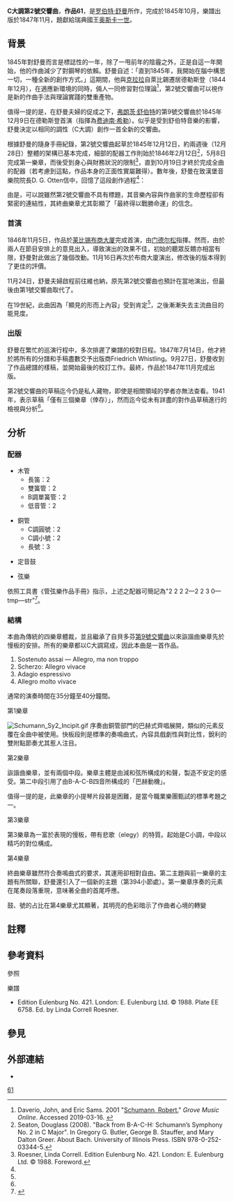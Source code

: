 '''C大調第2號交響曲'''，'''作品61'''，是[[罗伯特·舒曼|罗伯特·舒曼]]所作，完成於1845年10月，樂譜出版於1847年11月，題獻給瑞典國王[[奥斯卡一世|奥斯卡一世]]。

== 背景 ==
1845年對舒曼而言是標誌性的一年，除了一甩前年的陰霾之外{{notetag|舒曼在1844年的身、心狀況不佳，創作上僅完成了作品54鋼琴協奏曲的第2、第3樂章，作品56及作品58的踏瓣練習曲，作品72的四首賦格，以及作品60的六首賦格等少量作品。}}，正是自這一年開始，他的作曲減少了對鋼琴的依賴。舒曼自述：「直到1845年，我開始在腦中構思一切，一種全新的創作方式。」這期間，他與[[克拉拉·舒曼|克拉拉]]自萊比錫遷居德勒斯登（1844年12月），在適應新環境的同時，倆人一同修習對位理論<ref>Daverio, John, and Eric Sams. 2001 "[http://www.oxfordmusiconline.com/grovemusic/view/10.1093/gmo/9781561592630.001.0001/omo-9781561592630-e-0000040704 Schumann, Robert.]" ''Grove Music Online''. Accessed 2019-03-16. {{registration}} {{Wayback|url=http://www.oxfordmusiconline.com/grovemusic/view/10.1093/gmo/9781561592630.001.0001/omo-9781561592630-e-0000040704 |date=20210224200837 }}</ref>，第2號交響曲可以視作是新的作曲手法與理論實踐的雙重產物。

值得一提的是，在舒曼夫婦的促成之下，[[弗朗茨·舒伯特|弗朗茨·舒伯特]]的第9號交響曲於1845年12月9日在德勒斯登首演（指揮為[[费迪南·希勒|费迪南·希勒]]）{{notetag|舒曼在1838至39年間於維也納發現了這首交響曲，對之極為欣賞，並負起了推廣的義務。這首被後世稱為《偉大》的交響曲於1839年3月21日首演，指揮則是好友[[费利克斯·门德尔松·巴托尔迪|费利克斯·门德尔松]]。}}。似乎是受到舒伯特音樂的影響，舒曼決定以相同的調性（C大調）創作一首全新的交響曲。

根據舒曼的隨身手冊紀錄，第2號交響曲起草於1845年12月12日，約兩週後（12月28日）整體的架構已基本完成，細部的配器工作則始於1846年2月12日<ref name=seaton>
Seaton, Douglass (2008). "Back from B-A-C-H: Schumann’s Symphony No. 2 in C Major". In Gregory G. Butler, George B. Stauffer, and Mary Dalton Greer. About Bach. University of Illinois Press. ISBN 978-0-252-03344-5.
</ref>{{rp|192}}，5月8日完成第一樂章，而後受到身心與財務狀況的限制<ref name=roesner>Roesner, Linda Correll. Edition Eulenburg No. 421. London: E. Eulenburg Ltd. © 1988. Foreword.</ref>{{rp|III}}，直到10月19日才終於完成全曲的配器（若考慮到這點，作品本身的正面性實屬難得）。數年後，舒曼在致漢堡音樂院院長D. G. Otten{{譯名請求}}信中，回憶了這段創作過程<ref name=roesner/>{{rp|IX}}：

{{quotation|1845年12月，我開始創作這首交響曲，當時我仍處在無法忽視的病痛狀態當中。直到終曲樂章完成，我才終於重新感受到自我，甚至可以說，正是因為作品的完成，我的健康也有所好轉了。<br/>Die Symphonie schrieb ich im Dezember 1845 noch halb krank; mir ist's, als müßte man ihr dies anhören. Erst im letzten Satz fing ich an mich wieder zu fühlen; wirklich wurde ich auch nach Beendigung des ganzen Werkes wieder wohler.}}

由是，可以說雖然第2號交響曲不具有標題，其音樂內容與作曲家的生命歷程卻有緊密的連結性，其終曲樂章尤其彰顯了「最終得以戰勝命運」的信念。

=== 首演 ===
1846年11月5日，作品於[[莱比锡布商大厦|莱比锡布商大厦]]完成首演，由[[费利克斯·门德尔松·巴托尔迪|门德尔松]]指揮。然而，由於兩人在節目安排上的意見出入，導致演出的效果不佳，初始的聽眾反饋亦相當有限，舒曼對此做出了幾個改動{{notetag|根據《{{link-de|新音乐杂志|Neue Zeitschrift für Musik}}》編輯弗朗茨·布倫德爾（Franz Brendel）所述，作品的第1、第4樂章皆有縮減<ref name=roesner/>{{rp|VI}}。}}。11月16日再次於布商大廈演出，修改後的版本得到了更佳的評價。

11月24日，舒曼夫婦啟程前往維也納，原先第2號交響曲也預計在當地演出，但最後由第1號交響曲取代了。

在19世紀，此曲因為「顯見的形而上內容」受到肯定<ref name=seaton/>{{rp|191}}，之後漸漸失去主流曲目的能見度。

=== 出版 ===
舒曼在繁忙的巡演行程中，多次排遲了樂譜的校對日程。1847年7月14日，他才終於將所有的分譜和手稿盡數交予出版商Friedrich Whistling{{譯名請求}}。9月27日，舒曼收到了作品總譜的樣稿，並開始最後的校訂工作。最終，作品於1847年11月完成出版。

第2號交響曲的草稿迄今仍是私人藏物，即使是相關領域的學者亦無法查看。1941年，{{le|沃爾夫岡·伯蒂歇爾|Wolfgang Boetticher}}表示草稿「僅有三個樂章（倖存）」，然而迄今從未有詳盡的對作品草稿進行的檢視與分析<ref name=roesner/>{{rp|V}}。

== 分析 ==
=== 配器 ===
{{multicol}}
* 木管
** 長笛：2
** 雙簧管：2
** B{{music|flat}}調單簧管：2
** 低音管：2
{{multicol-break}}
* 銅管
** C調圓號：2
** C調小號：2
** 長號：3
{{multicol-break}}
* 定音鼓
{{multicol-break}}
* 弦樂
{{multicol-end}}

依照工具書《管弦樂作品手冊》指示，上述之配器可簡記為"2 2 2 2—2 2 3 0—tmp—str"<ref>{{Cite book|title=''ORCHESTRAL MUSIC: A Handbook.''|url=https://archive.org/details/orchestralmusic00dani|last=Daniels|first=David|publisher=Scarecrow Press, Inc.|year=1996|isbn=0-8108-3228-3|location=Lanham|pages=[https://archive.org/details/orchestralmusic00dani/page/n384 372]|edition=3rd ed.}}</ref>。

=== 結構 ===
本曲為傳統的四樂章體裁，並且繼承了自貝多芬[[第9號交響曲_(貝多芬)|第9號交響曲]]以來詼諧曲樂章先於慢板的安排。所有的樂章都以C大調寫成，因此本曲是一首{{le|單一主調|homotonal}}作品。

#Sostenuto assai — Allegro, ma non troppo
#Scherzo: Allegro vivace
#Adagio espressivo
#Allegro molto vivace

通常的演奏時間在35分鐘至40分鐘間。

;第1樂章
[[File:Schumann_Sy2_Incipit.gif|thumb]]
序奏由銅管部門的巴赫式齊唱展開{{notetag|舒曼的作品60賦格曲亦完成於此時期，據信也受到[[约翰·塞巴斯蒂安·巴赫|巴赫]]的眾讚歌前奏曲所影響。此外，[[约瑟夫·海顿|海頓]]的[[第104號交響曲_(海頓)|第104號交響曲]]第1樂章序奏的配器與調性安排，也是舒曼創作的靈感來源。}}，類似的元素反覆在全曲中被使用。快板段則是標準的奏鳴曲式，內容具戲劇性與對比性，銳利的雙附點節奏尤其惹人注目。

;第2樂章
詼諧曲樂章，並有兩個中段。樂章主體是由減和弦所構成的和聲，製造不安定的感受。第二中段引用了由B{{music|flat}}-A-C-B四音所構成的「巴赫動機」。

值得一提的是，此樂章的小提琴片段甚是困難，是當今職業樂團甄試的標準考題之一。

;第3樂章
第3樂章為一富於表現的慢板，帶有悲歌（elegy）的特質。起始是C小調，中段以精巧的對位構成。

;第4樂章
終曲樂章雖然符合奏鳴曲式的要求，其運用卻相對自由。第二主題與前一樂章的主題有所關聯，舒曼還引入了一個新的主題（第394小節處）{{notetag|此一主題與貝多芬作品98之6的歌曲作品，以及著名的〈快樂頌〉相關聯，前者也曾被舒曼使用在自己的作品17幻想曲，以及第2號弦樂四重奏當中<ref name=roesner/>{{rp|IX}}。}}。第一樂章序奏的元素在尾奏段落重現，意味著全曲的首尾呼應。

鼓、號的占比在第4樂章尤其顯著，其明亮的色彩暗示了作曲者心境的轉變{{notetag|1845年9月，舒曼在致孟德爾頌信中便提到「鼓號聲在我腦中徘徊數日不去」，可相當程度說明其對此一配器手法的執著<ref name=roesner/>{{rp|III}}。}}

== 註釋 ==
{{notefoot}}

== 參考資料 ==
;參照
{{reflist}}

;樂譜
* Edition Eulenburg No. 421. London: E. Eulenburg Ltd. © 1988. Plate EE 6758. Ed. by Linda Correll Roesner.

== 參見 ==
{{portal|古典音樂}}

== 外部連結 ==
* {{IMSLP|work=Symphony No.2, Op.61 (Schumann, Robert)|cname=舒曼第2號交響曲}}

{{Authority control}}
[[cat:舒曼作品|61]]